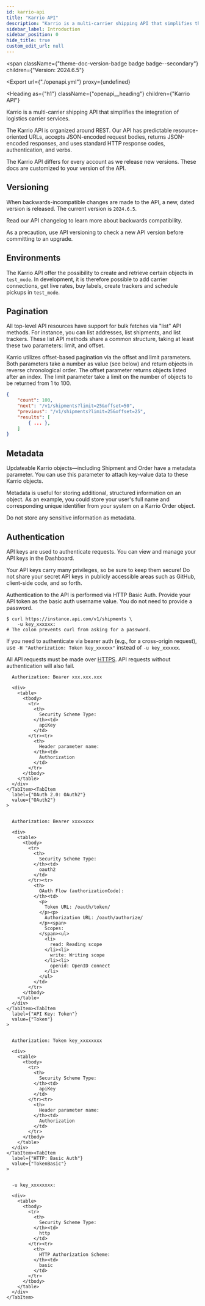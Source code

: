 ```yaml
---
id: karrio-api
title: "Karrio API"
description: "Karrio is a multi-carrier shipping API that simplifies the integration of logistics carrier services."
sidebar_label: Introduction
sidebar_position: 0
hide_title: true
custom_edit_url: null
---
```



<span
  className={"theme-doc-version-badge badge badge--secondary"}
  children={"Version: 2024.6.5"}
>
</span>

<Export
  url={"./openapi.yml"}
  proxy={undefined}
>
  
</Export>

<Heading
  as={"h1"}
  className={"openapi__heading"}
  children={"Karrio API"}
>
</Heading>




Karrio is a multi-carrier shipping API that simplifies the integration of logistics carrier services.

The Karrio API is organized around REST. Our API has predictable resource-oriented URLs, accepts JSON-encoded
request bodies, returns JSON-encoded responses, and uses standard HTTP response codes, authentication, and verbs.

The Karrio API differs for every account as we release new versions.
These docs are customized to your version of the API.


## Versioning

When backwards-incompatible changes are made to the API, a new, dated version is released.
The current version is `2024.6.5`.

Read our API changelog to learn more about backwards compatibility.

As a precaution, use API versioning to check a new API version before committing to an upgrade.


## Environments

The Karrio API offer the possibility to create and retrieve certain objects in `test_mode`.
In development, it is therefore possible to add carrier connections, get live rates,
buy labels, create trackers and schedule pickups in `test_mode`.


## Pagination

All top-level API resources have support for bulk fetches via "list" API methods. For instance, you can list addresses,
list shipments, and list trackers. These list API methods share a common structure, taking at least these
two parameters: limit, and offset.

Karrio utilizes offset-based pagination via the offset and limit parameters.
Both parameters take a number as value (see below) and return objects in reverse chronological order.
The offset parameter returns objects listed after an index.
The limit parameter take a limit on the number of objects to be returned from 1 to 100.


```json
{
    "count": 100,
    "next": "/v1/shipments?limit=25&offset=50",
    "previous": "/v1/shipments?limit=25&offset=25",
    "results": [
        { ... },
    ]
}
```

## Metadata

Updateable Karrio objects—including Shipment and Order have a metadata parameter.
You can use this parameter to attach key-value data to these Karrio objects.

Metadata is useful for storing additional, structured information on an object.
As an example, you could store your user's full name and corresponding unique identifier
from your system on a Karrio Order object.

Do not store any sensitive information as metadata.

## Authentication

API keys are used to authenticate requests. You can view and manage your API keys in the Dashboard.

Your API keys carry many privileges, so be sure to keep them secure! Do not share your secret
API keys in publicly accessible areas such as GitHub, client-side code, and so forth.

Authentication to the API is performed via HTTP Basic Auth. Provide your API token as
the basic auth username value. You do not need to provide a password.

```shell
$ curl https://instance.api.com/v1/shipments \
    -u key_xxxxxx:
# The colon prevents curl from asking for a password.
```

If you need to authenticate via bearer auth (e.g., for a cross-origin request),
use `-H "Authorization: Token key_xxxxxx"` instead of `-u key_xxxxxx`.

All API requests must be made over [HTTPS](http://en.wikipedia.org/wiki/HTTP_Secure).
API requests without authentication will also fail.


<div
  style={{"marginBottom":"2rem"}}
>
  <Heading
    id={"authentication"}
    as={"h2"}
    className={"openapi-tabs__heading"}
    children={"Authentication"}
  >
  </Heading><SchemaTabs
    className={"openapi-tabs__security-schemes"}
  >
    <TabItem
      label={"API Key: JWT"}
      value={"JWT"}
    >
      
      
      Authorization: Bearer xxx.xxx.xxx
      
      <div>
        <table>
          <tbody>
            <tr>
              <th>
                Security Scheme Type:
              </th><td>
                apiKey
              </td>
            </tr><tr>
              <th>
                Header parameter name:
              </th><td>
                Authorization
              </td>
            </tr>
          </tbody>
        </table>
      </div>
    </TabItem><TabItem
      label={"OAuth 2.0: OAuth2"}
      value={"OAuth2"}
    >
      
      
      Authorization: Bearer xxxxxxxx
      
      <div>
        <table>
          <tbody>
            <tr>
              <th>
                Security Scheme Type:
              </th><td>
                oauth2
              </td>
            </tr><tr>
              <th>
                OAuth Flow (authorizationCode):
              </th><td>
                <p>
                  Token URL: /oauth/token/
                </p><p>
                  Authorization URL: /oauth/authorize/
                </p><span>
                  Scopes:
                </span><ul>
                  <li>
                    read: Reading scope
                  </li><li>
                    write: Writing scope
                  </li><li>
                    openid: OpenID connect
                  </li>
                </ul>
              </td>
            </tr>
          </tbody>
        </table>
      </div>
    </TabItem><TabItem
      label={"API Key: Token"}
      value={"Token"}
    >
      
      
      Authorization: Token key_xxxxxxxx
      
      <div>
        <table>
          <tbody>
            <tr>
              <th>
                Security Scheme Type:
              </th><td>
                apiKey
              </td>
            </tr><tr>
              <th>
                Header parameter name:
              </th><td>
                Authorization
              </td>
            </tr>
          </tbody>
        </table>
      </div>
    </TabItem><TabItem
      label={"HTTP: Basic Auth"}
      value={"TokenBasic"}
    >
      
      
      -u key_xxxxxxxx:
      
      <div>
        <table>
          <tbody>
            <tr>
              <th>
                Security Scheme Type:
              </th><td>
                http
              </td>
            </tr><tr>
              <th>
                HTTP Authorization Scheme:
              </th><td>
                basic
              </td>
            </tr>
          </tbody>
        </table>
      </div>
    </TabItem>
  </SchemaTabs>
</div>
      